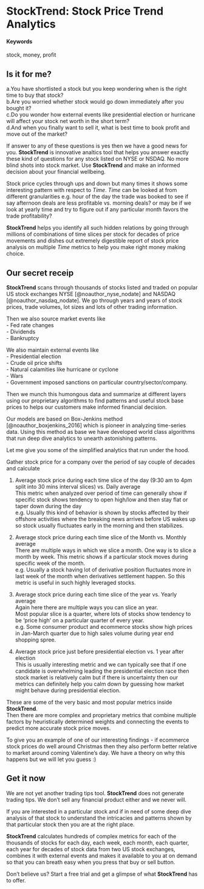 # StockTrend: Stock Price Trend Analytics  {#StockTrend}

#### Keywords {-}

stock, money, profit

## Is it for me?

a.You have shortlisted a stock but you keep wondering when is the right time to buy that stock?  
b.Are you worried whether stock would go down immediately after you bought it?  
c.Do you wonder how external events like presidential election or hurricane will affect your stock net worth in the short term?  
d.And when you finally want to sell it, what is best time to book profit and move out of the market?

If answer to any of these questions is yes then we have a good news for you.
**StockTrend** is innovative analtics tool that helps you answer exactly these kind of questions for any stock listed on NYSE or NSDAQ. No more blind shots into stock market. Use **StockTrend** and make an informed decision about your financial wellbeing.

Stock price cycles through ups and down but many times it shows some interesting pattern with respect to *Time*. *Time* can be looked at from different granularities e.g. hour of the day the trade was booked to see if say afternoon deals are less profitable vs. morning deals? or may be if we look at yearly time and try to figure out if any particular month favors the trade profitability?

**StockTrend** helps you identify all such hidden relations by going through millions of combinations of time slices per stock for decades of price movements and dishes out extremely digestible report of stock price analysis on multiple *Time* metrics to help you make right money making choice.

## Our secret receip

**StockTrend** scans through thousands of stocks listed and traded on popular US stock exchanges NYSE [@noauthor_nyse_nodate] and NASDAQ [@noauthor_nasdaq_nodate]. We go through years and years of stock prices, trade volumes, lot sizes and lots of other trading information.  

Then we also source market events like   
- Fed rate changes    
- Dividends  
- Bankruptcy     

We also maintain external events like   
- Presidential election    
- Crude oil price shifts  
- Natural calamities like hurricane or cyclone  
- Wars    
- Government imposed sanctions on particular country/sector/company.  

Then we munch this humongous data and summarize at different layers using our proprietary algorithms to find patterns and useful stock base prices to helps our customers make informed financial decision.

Our models are based on Box-Jenkins method [@noauthor_boxjenkins_2016] which is pioneer in analyzing time-series data. Using this method as base we have developed world class algorithms that run deep dive analytics to unearth astonishing patterns.

Let me give you some of the simplified analytics that run under the hood. 

Gather stock price for a company over the period of say couple of decades and calculate  

1. Average stock price during each time slice of the day (9:30 am to 4pm split into 30 mins interval slices) vs. Daily average  
This metric when analyzed over period of time can generally show if specific stock shows tendency to open high/low and then stay flat or taper down during the day  
e.g. Usually this kind of behavior is shown by stocks affected by their offshore activities where the breaking news arrives before US wakes up so stock usually fluctuates early in the morning and then stabilizes.

2. Average stock price during each time slice of the Month vs. Monthly average  
There are multiple ways in which we slice a month. One way is to slice a month by week. This metric shows if a particular stock moves during specific week of the month.  
e.g. Usually a stock having lot of derivative position fluctuates more in last week of the month when derivatives settlement happen. So this metric is useful in such highly leveraged stocks.

3. Average stock price during each time slice of the year vs. Yearly average  
Again here there are multiple ways you can slice an year.   
Most popular slice is a quarter, where lots of stocks show tendency to be 'price high' on a particular quarter of every year.  
e.g. Some consumer product and ecommerce stocks show high prices in Jan-March quarter due to high sales volume during year end shopping spree. 

4. Average stock price just before presidential election vs. 1 year after election  
This is usually interesting metric and we can typically see that if one candidate is overwhelming leading the presidential election race then stock market is relatively calm but if there is uncertainty then our metrics can definitely help you calm down by guessing how market might behave during presidential election.

These are some of the very basic and most popular metrics inside **StockTrend**.  
Then there are more complex and proprietary metrics that combine multiple factors by heuristically determined weights and connecting the events to predict more accurate stock price moves.  

To give you an example of one of our interesting findings - if ecommerce stock prices do well around Christmas then they also perform better relative to market around coming Valentine's day. We have a theory on why this happens but we will let you guess :)  

## Get it now

We are not yet another trading tips tool. **StockTrend** does not generate trading tips. We don't sell any financial product either and we never will.  

If you are interested in a particular stock and if in need of some deep dive analysis of that stock to understand the intricacies and patterns shown by that particular stock then you are at the right place.  

**StockTrend** calculates hundreds of complex metrics for each of the thousands of stocks for each day, each week, each month, each quarter, each year for decades of stock data from two US stock exchanges, combines it with external events and makes it available to you at on demand so that you can breath easy when you press that buy or sell button.

Don't believe us? Start a free trial and get a glimpse of what **StockTrend** has to offer.